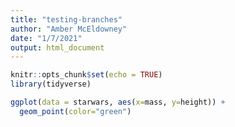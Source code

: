 ```yaml
---
title: "testing-branches"
author: "Amber McEldowney"
date: "1/7/2021"
output: html_document
---
```


```r
knitr::opts_chunk$set(echo = TRUE)
library(tidyverse)
```

```r
ggplot(data = starwars, aes(x=mass, y=height)) +
  geom_point(color="green")
```

